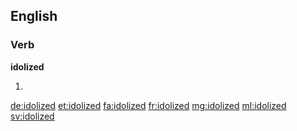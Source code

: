 ==English==

===Verb===
'''idolized'''

# {{past of|idolize}}

[[de:idolized]]
[[et:idolized]]
[[fa:idolized]]
[[fr:idolized]]
[[mg:idolized]]
[[ml:idolized]]
[[sv:idolized]]
